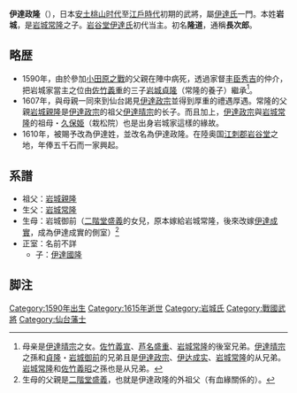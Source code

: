 '''伊達政隆'''（{{bd|1590年|8月29日|1615年}}），日本[[安土桃山时代|安土桃山时代]]至[[江戶時代|江戶時代]]初期的武將，屬[[伊達氏|伊達氏]]一門。本姓'''岩城'''，是[[岩城常隆|岩城常隆]]之子。[[岩谷堂伊達氏|岩谷堂伊達氏]]初代当主。初名'''隆道'''，通稱'''長次郎'''。

== 略歴 ==
* 1590年，由於參加[[小田原之戰|小田原之戰]]的父親在陣中病死，透過家督[[丰臣秀吉|丰臣秀吉]]的仲介，把岩城家當主之位由[[佐竹義重|佐竹義重]]的三子[[岩城貞隆|岩城貞隆]]（常隆的養子）繼承<ref>母亲是[[伊達晴宗|伊達晴宗]]之女。[[佐竹義宣_(右京大夫)|佐竹義宣]]、[[芦名盛重|芦名盛重]]、[[岩城常隆|岩城常隆]]的後室兄弟。[[伊達晴宗|伊達晴宗]]之孫和[[岩城贞隆|貞隆]]・[[岩城御前|岩城御前]]的兄弟且是[[伊達政宗|伊達政宗]]、[[伊达成实|伊达成实]]、[[岩城常隆|岩城常隆]]的从兄弟。[[岩城常隆|岩城常隆]]和[[佐竹義昭|佐竹義昭]]之孫也是从兄弟。</ref>。
* 1607年，與母親一同來到仙台謁見[[伊達政宗|伊達政宗]]並得到厚重的禮遇厚遇。常隆的父親[[岩城親隆|岩城親隆]]是[[伊達政宗|伊達政宗]]的祖父[[伊達晴宗|伊達晴宗]]的长子。而且加上，[[伊達政宗|伊達政宗]]與[[岩城常隆|岩城常隆]]的祖母・[[久保姫|久保姫]]（栽松院）也是出身岩城家這樣的緣故。
* 1610年，被賜予改為伊達姓，並改名為伊達政隆。在陸奥国[[江刺郡|江刺郡]][[岩谷堂城|岩谷堂]]之地，年俸五千石而一家興起。

== 系譜 ==
* 祖父：[[岩城親隆|岩城親隆]]
* 生父：[[岩城常隆|岩城常隆]]
* 生母：岩城御前（[[二階堂盛義|二階堂盛義]]的女兒，原本嫁給岩城常隆，後來改嫁[[伊達成實|伊達成實]]，成為伊達成實的側室）<ref>生母的父親是[[二階堂盛義|二階堂盛義]]，也就是伊達政隆的外祖父（有血緣關係的）。</ref>
* 正室：名前不詳
** 子：[[伊達國隆|伊達國隆]]

== 脚注 ==
<div class="reflist" style=" list-style-type: decimal;">
<references /></div>

{{先代次代|[[岩谷堂伊達氏|岩谷堂伊達氏]]|初代|―|[[伊達國隆|伊達國隆]]}}
[[Category:1590年出生|Category:1590年出生]]
[[Category:1615年逝世|Category:1615年逝世]]
[[Category:岩城氏|Category:岩城氏]]
[[Category:戰國武將|Category:戰國武將]]
[[Category:仙台藩士|Category:仙台藩士]]